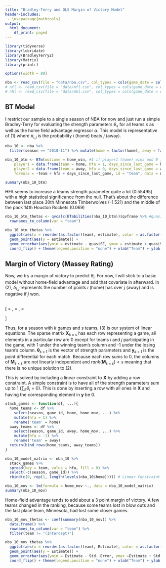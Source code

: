 ```yaml
---
title: "Bradley-Terry and OLS Margin of Victory Model"
header-includes:
 - \usepackage{mathtools}
output:
  html_document:
    df_print: paged
---
```


```r
library(tidyverse)
library(lubridate)
library(BradleyTerry2)
library(Matrix)
library(printr)

options(width = 80)

nba <- read_csv(file = "data/nba.csv", col_types = cols(game_date = col_date(format = "%m/%d/%y"), season = col_factor()))
# nfl <- read_csv(file = "data/nfl.csv", col_types = cols(game_date = col_date(format = "%m/%d/%y"), season = col_factor())
# nhl <- read_csv(file = "data/nhl.csv", col_types = cols(game_date = col_date(format = "%m/%d/%y"), season = col_factor())
```

<script type="text/x-mathjax-config">
MathJax.Hub.Config({
  TeX: { equationNumbers: { autoNumber: "AMS" } }
});
</script>

## BT Model
I restrict our sample to a single season of NBA for now and just run a simple Bradley-Terry for evaluating the strength parameters $\theta_s$ for all teams $s$ as well as the home field advantage regressor $\alpha$. This model is representative of (1) where $\pi_{i,j}$ is the probability $i$ (home) beats $j$ (away).

\begin{equation}
  \ln\left( \frac{\pi_{i,j}}{1 - \pi_{i,j}} \right) = \theta_i - \theta_j + \alpha
\end{equation}


```r
nba_10 <- nba %>%
  filter(season == "2010-11") %>% mutate(home = factor(home), away = factor(away))

nba_10_btm <- BTm(outcome = home_win, #1 if player1 (home) wins and 0 if player2 (away) does
    player1 = data.frame(team = home, hfa = 1, days_since_last_game = home_days_since_last_game), 
    player2 = data.frame(team = away, hfa = 0, days_since_last_game = away_days_since_last_game),
    formula = ~team + hfa + days_since_last_game, id = "team", data = nba_10)

summary(nba_10_btm)
```

HFA seems to increase a teams strength parameter quite a lot (0.55495) with a high statistical significance from the null. That's about the difference between last place 30th Minnesota Timberwolves (-1.521) and the middle of the pack 14th Houston Rockets (0.069)

```r
nba_10_btm_thetas <- qvcalc(BTabilities(nba_10_btm))$qvframe %>% #quasi normal standard errors
  rownames_to_column(var = "team")

nba_10_btm_thetas %>%
  ggplot(aes(x = reorder(as.factor(team), estimate), color = as.factor(team))) +
  geom_point(aes(y = estimate)) +
  geom_errorbar(aes(ymin = estimate - quasiSE, ymax = estimate + quasiSE)) + 
  coord_flip() + theme(legend.position = "none") + xlab("Team") + ylab(expression(theta))
```

## Margin of Victory (Massey Rating)
Now, we try a margin of victory to predict $\theta_i$. For now, I will stick to a basic model without home-field advantage and add that covariate in afterward. In (2), $\delta_{i,j}$ represents the number of points $i$ (home) has over $j$ (away) and is negative if $j$ won. 

\begin{equation}
  \delta_{i,j} = \theta_i - \theta_j
\end{equation}

\begin{equation}
  \mathbf{X \theta} = \mathbf{y}
\end{equation}
<br>
\[
\mathbf{X} =
\begin{bmatrix}
\begin{array}{rrrrrrr}
1 & 0 & -1 & 0 & 0 & \cdots  & 0\\
0 & 0 & 1 & 0 & -1 & \cdots  & 0\\
-1 & 0 & 1 & 0 & 1 & \cdots  & 0\\
\vdots &  &  & &  & \ddots  & \vdots\\
0 & -1 & 0 & 0 & 0 & \cdots  & 1 \\
1 & 1 & 1 & 1 & 1 & \cdots  & 1
\end{array}
\end{bmatrix}, \quad
\mathbf{r} =
\begin{bmatrix}
\begin{array}{r}
\theta_1 \\
\theta_2 \\
\theta_3 \\
\vdots\\
\theta_s
\end{array}
\end{bmatrix}, \quad
\mathbf{y} =
\begin{bmatrix}
\begin{array}{r}
y_1 \\
y_2 \\
y_3 \\
\vdots\\
y_k \\
0
\end{array}
\end{bmatrix}
\]
<br>

Thus, for a season with $k$ games and $s$ teams, (3) is our system of linear equations. The sparse matrix $\mathbf{X}_{k \times s}$ has each row representing a game, all elements in a particular row are 0 except for teams $i$ and $j$ participating in the game, with 1 under the winning team's column and -1 under the losing team's column. $\mathbf{\theta}_{s \times 1}$ is the vector of strength parameters and $\mathbf{y}_{k \times 1}$ is the point differential for each match. Because each row sums to 0, the columns of $\mathbf{M}_{s \times s}$ are not linearly independent and $rank(\mathbf{M}_{s \times s}) < s$ meaning that there is no unique solution to (2).

This is solved by including a linear constraint to $\mathbf{X}$ by adding a row constraint. A simple constraint is to have all of the strength parameters sum up to 1 $\left(\sum_S \theta_i = 0\right)$. This is done by inserting a row with all ones in $\mathbf{X}$ and having the corresponding element in $\mathbf{y}$ be $0$.

```r
stack_games <- function(df, ...){
  home_teams <- df %>%
    select(season, game_id, home, home_mov, ...) %>% 
    mutate(hfa = 1) %>% 
    rename('team' = home)
  away_teams <- df %>%
    select(season, game_id, away, home_mov, ...) %>% 
    mutate(hfa = -1) %>% 
    rename('team' = away)
  return(bind_rows(home_teams, away_teams))
}

nba_10_model_matrix <- nba_10 %>%
  stack_games %>%
  spread(key = team, value = hfa, fill = 0) %>% 
  select(-c(season, game_id)) %>%
  rbind(c(0, rep(1, length(levels(nba_10$home))))) # Linear Constraint

nba_10_mov <- lm(formula = home_mov ~., data = nba_10_model_matrix)
summary(nba_10_mov)
```

Home-field advantage tends to add about a 3 point margin of victory. A few teams changed in the ranking, because some teams lost in blow outs and the last place team, Minnesota, had lost some closer games.

```r
nba_10_mov_thetas <- coef(summary(nba_10_mov)) %>%
  data.frame() %>%
  rownames_to_column(var = "team") %>%
  filter(team != "(Intercept)")

nba_10_mov_thetas %>%
  ggplot(aes(x = reorder(as.factor(team), Estimate), color = as.factor(team))) +
  geom_point(aes(y = Estimate)) +
  geom_errorbar(aes(ymin = Estimate - Std..Error, ymax =Estimate + Std..Error)) + 
  coord_flip() + theme(legend.position = "none") + xlab("Team") + ylab(expression(theta))
```

